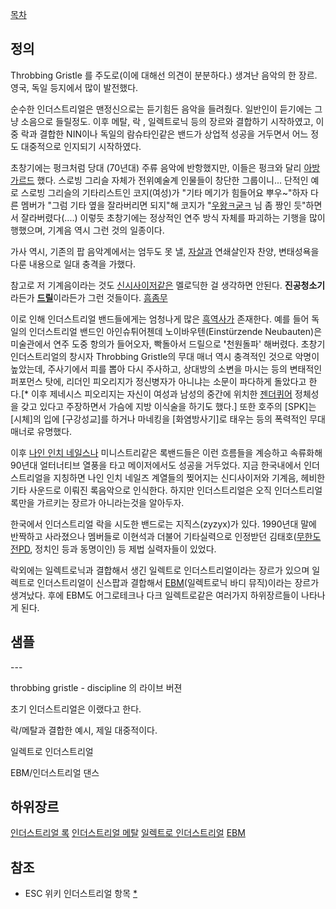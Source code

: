 [[목차]]

== 정의 ==
Throbbing Gristle 를 주도로(이에 대해선 의견이 분분하다.) 생겨난 음악의 한 장르. 영국, 독일 등지에서 많이 발전했다.

순수한 인더스트리얼은 맨정신으로는 듣기힘든 음악을 들려줬다. 일반인이 듣기에는 그냥 소음으로 들릴정도. 이후 메탈, 락 , 일렉트로닉 등의 장르와 결합하기 시작하였고, 이중 락과 결합한 NIN이나 독일의 람슈타인같은 밴드가 상업적 성공을 거두면서 어느 정도 대중적으로 인지되기 시작하였다.

초창기에는 펑크처럼 당대 (70년대) 주류 음악에 반항했지만, 이들은 펑크와 달리 [[아방가르드]] 했다. 스로빙 그리슬 자체가 전위예술계 인물들이 창단한 그룹이니... 단적인 예로 스로빙 그리슬의 기타리스트인 코지(여성)가 "기타 메기가 힘들어요 뿌우~"하자 다른 멤버가 "그럼 기타 옆을 잘라버리면 되지"해 코지가 "[[우왕ㅋ굳ㅋ]] 님 좀 짱인 듯"하면서 잘라버렸다(....) 이렇듯 초창기에는 정상적인 연주 방식 자체를 파괴하는 기행을 많이 행했으며, 기계음 역시 그런 것의 일종이다.

가사 역시, 기존의 팝 음악계에서는 엄두도 못 낼, [[자살]]과 연쇄살인자 찬양, 변태성욕을 다룬 내용으로 일대 충격을 가했다.

참고로 저 기계음이라는 것도 [[신시사이저]]같은 멜로딕한 걸 생각하면 안된다. '''진공청소기''' 라든가 '''[[드릴]]'''이라든가 그런 것들이다. [[흠좀무]] 

이로 인해 인더스트리얼 밴드들에게는 엄청나게 많은 [[흑역사]]가 존재한다. 예를 들어 독일의 인더스트리얼 밴드인 아인슈튀어첸데 노이바우텐(Einst&uuml;rzende Neubauten)은 미술관에서 연주 도중 항의가 들어오자, 빡돌아서 드릴으로 '''' '''천원돌파''' '''' 해버렸다. 초창기 인더스트리얼의 창시자 Throbbing Gristle의 무대 매너 역시 충격적인 것으로 악명이 높았는데, 주사기에서 피를 뽑아 다시 주사하고, 상대방의 소변을 마시는 등의 변태적인 퍼포먼스 탓에, 리더인 피오리지가 정신병자가 아니냐는 소문이 파다하게 돌았다고 한다.[* 이후 제네시스 피오리지는 자신이 여성과 남성의 중간에 위치한 [[젠더퀴어]] 정체성을 갖고 있다고 주장하면서 가슴에 지방 이식술을 하기도 했다.] 또한 호주의 [SPK]는 [시체]의 입에 [구강성교]를 하거나 마네킹을 [화염방사기]로 태우는 등의 폭력적인 무대 매너로 유명했다. 

이후 [[나인 인치 네일스]]나 미니스트리같은 록밴드들은 이런 흐름들을 계승하고 속류화해 90년대 얼터너티브 열풍을 타고 메이저에서도 성공을 거두었다. 지금 한국내에서 인더스트리얼을 지칭하면 나인 인치 네일즈 계열들의 찢어지는 신디사이저와 기계음, 헤비한 기타 사운드로 이뤄진 록음악으로 인식한다. 하지만 인더스트리얼은 오직 인더스트리얼 록만을 가르키는 장르가 아니라는것을 알아두자.

한국에서 인더스트리얼 락을 시도한 밴드로는 지직스(zyzyx)가 있다. 1990년대 말에 반짝하고 사라졌으나 멤버들로 이현석과 더불어 기타실력으로 인정받던 김태호([[무한도전]]PD, 정치인 등과 동명이인) 등 제법 실력자들이 있었다.

락외에는 일렉트로닉과 결합해서 생긴 일렉트로 인더스트리얼이라는 장르가 있으며 일렉트로 인더스트리얼이 신스팝과 결합해서 [[EBM]](일렉트로닉 바디 뮤직)이라는 장르가 생겨났다. 후에 EBM도 어그로테크나 다크 일렉트로같은 여러가지 하위장르들이 나타나게 된다.

== 샘플 ==

---
{{{#!html
<object width="425" height="344"><param name="movie" value="http://www.youtube.com/v/Y8klW9trVTQ&hl=en&fs=1"></param><param name="wmode" value="transparent"></param><param name="allowFullScreen" value="true"></param><embed src="http://www.youtube.com/v/Y8klW9trVTQ&hl=en&fs=1" type="application/x-shockwave-flash" allowfullscreen="true" wmode="transparent" width="425" height="344"></embed></object>
}}}

throbbing gristle - discipline
의 라이브 버젼

초기 인더스트리얼은 이랬다고 한다.

{{{#!html
<object width="420" height="315"><param name="movie" value="http://www.youtube.com/v/NIzyoKsWTA4?hl=ko_KR&amp;version=3"></param><param name="allowFullScreen" value="true"></param><param name="allowscriptaccess" value="always"></param><embed src="http://www.youtube.com/v/NIzyoKsWTA4?hl=ko_KR&amp;version=3" type="application/x-shockwave-flash" width="420" height="315" allowscriptaccess="always" allowfullscreen="true"></embed></object>
}}}

{{{#!html
<object width="420" height="315"><param name="movie" value="http://www.youtube.com/v/sfhkXxmnYHc?version=3&amp;hl=ko_KR"></param><param name="allowFullScreen" value="true"></param><param name="allowscriptaccess" value="always"></param><embed src="http://www.youtube.com/v/sfhkXxmnYHc?version=3&amp;hl=ko_KR" type="application/x-shockwave-flash" width="420" height="315" allowscriptaccess="always" allowfullscreen="true"></embed></object>
}}}
락/메탈과 결합한 예시, 제일 대중적이다.

{{{#!html
<object width="420" height="315"><param name="movie" value="http://www.youtube.com/v/QCSxzNMvK5w?hl=ko_KR&amp;version=3"></param><param name="allowFullScreen" value="true"></param><param name="allowscriptaccess" value="always"></param><embed src="http://www.youtube.com/v/QCSxzNMvK5w?hl=ko_KR&amp;version=3" type="application/x-shockwave-flash" width="420" height="315" allowscriptaccess="always" allowfullscreen="true"></embed></object>
}}}
일렉트로 인더스트리얼

{{{#!html
<object width="420" height="315"><param name="movie" value="http://www.youtube.com/v/m1cRGVaJF7Y?version=3&amp;hl=ko_KR"></param><param name="allowFullScreen" value="true"></param><param name="allowscriptaccess" value="always"></param><embed src="http://www.youtube.com/v/m1cRGVaJF7Y?version=3&amp;hl=ko_KR" type="application/x-shockwave-flash" width="420" height="315" allowscriptaccess="always" allowfullscreen="true"></embed></object>
}}}
EBM/인더스트리얼 댄스

== 하위장르 ==
[[인더스트리얼 록]]
[[인더스트리얼 메탈]]
[[일렉트로 인더스트리얼]]
[[EBM]]

== 참조 ==
* ESC 위키 인더스트리얼 항목 [http://escape.ncity.net/wiki/%EC%9D%B8%EB%8D%94%EC%8A%A4%ED%8A%B8%EB%A6%AC%EC%96%BC *]
